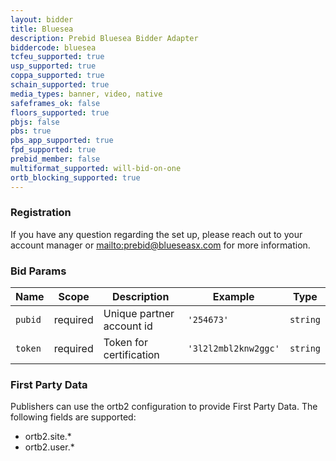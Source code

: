 ```yaml
---
layout: bidder
title: Bluesea
description: Prebid Bluesea Bidder Adapter
biddercode: bluesea
tcfeu_supported: true
usp_supported: true
coppa_supported: true
schain_supported: true
media_types: banner, video, native
safeframes_ok: false
floors_supported: true
pbjs: false
pbs: true
pbs_app_supported: true
fpd_supported: true
prebid_member: false
multiformat_supported: will-bid-on-one
ortb_blocking_supported: true
---
```


### Registration

If you have any question regarding the set up, please reach out to your account manager or [mailto:prebid@blueseasx.com](prebid@blueseasx.com) for more information.

### Bid Params


| Name          | Scope    | Description  | Example   | Type     |
|---------------|----------|--------------|-----------|----------|
| `pubid` | required | Unique partner account id | `'254673'` | `string` |
| `token` | required | Token for certification | `'3l2l2mbl2knw2ggc'` | `string` |

### First Party Data

Publishers can use the ortb2 configuration to provide First Party Data. The following fields are supported:

* ortb2.site.*
* ortb2.user.*
